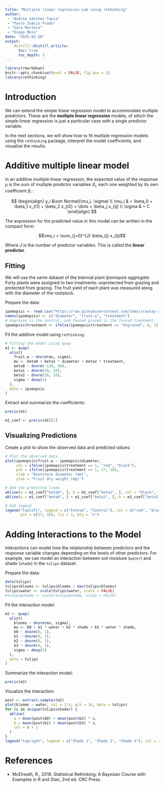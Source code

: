 ```yaml
---
title: "Multiple linear regression Lab using rethinking"
author:
 - "Andrea Sánchez-Tapia"
 - "Paulo Inácio Prado"
 - "Sara Mortara"
 - "Diogo Melo" 
date: "2025-01-28"
output:
    distill::distill_article:
      toc: true
      toc_depth: 3
---
```


```r
library(rmarkdown)
knitr::opts_chunk$set(eval = FALSE, fig.asp = 1)
library(rethinking)
```

# Introduction

We can extend the simple linear regression model to accommodate multiple predictors. These are the **multiple linear regression** models, of which the simple linear regression is just a particular case with a single predictor variable.

In the next sections, we will show how to fit multiple regression models using the `rethinking` package, interpret the model coefficients, and visualize the results.

# Additive multiple linear model

In an additive multiple linear regression, the expected value of the response $μ$ is the sum of multiple predictor variables $X_i$, each one weighted by its own coefficient $β_i$ :

$$
\begin{align}
y_i &\sim Normal(\mu_i, \sigma) \\
\mu_i & = \beta_0 + \beta_1 x_{i1} + \beta_2 x_{i2} + \dots + \beta_j x_{ij} \\
\sigma & = C
\end{align}
$$

The expression for the predicted value in this model can be written in the compact form:

$$\mu_i = \sum_{j=0}^{J} \beta_{j} x_{ij}$$

Where $J$ is the number of predictor variables. This is called the **linear predictor**.

## Fitting

We will use the same dataset of the biennial plant *Ipomopsis aggregata*. Forty plants were assigned to two treatments: unprotected from grazing and protected from grazing. The fruit yield of each plant was measured along with the diameter of the rootstock.

Prepare the data:

```r
ipomopsis <- read.csv("https://raw.githubusercontent.com/lmmx/crawley-r-statistics-book-notes/master/code/ipomopsis.csv")
names(ipomopsis) <- c("diameter", "fruit.w", "treatment")
# Ungrazed is the control, and fenced grazed is the fenced treatment:
ipomopsis$treatment <- ifelse(ipomopsis$treatment == "Ungrazed", 0, 1)
```

Fit the additive model using `rethinking`:

```r
# Fitting the model using quap
m1 <- quap(
  alist(
    fruit.w ~ dnorm(mu, sigma),
    mu <- beta0 + beta1 * diameter + beta2 * treatment,
    beta0 ~ dnorm(-130, 50),  
    beta1 ~ dnorm(20, 10),   
    beta2 ~ dnorm(30, 10),  
    sigma ~ dexp(1)          
  ),
  data = ipomopsis
)
```

Extract and summarize the coefficients:

```r
precis(m1)

m1_coef <- precis(m1)[1]
```

## Visualizing Predictions

Create a plot to show the observed data and predicted values:

```r
# Plot the observed data
plot(ipomopsis$fruit.w ~ ipomopsis$diameter, 
     col = ifelse(ipomopsis$treatment == 1, "red", "black"), 
     pch = ifelse(ipomopsis$treatment == 1, 17, 16),
     xlab = "Rootstock diameter (mm)", 
     ylab = "Fruit dry weight (mg)")

# Add the predicted lines
abline(a = m1_coef["beta0", ], b = m1_coef["beta1", ], col = "black", lwd = 2)
abline(a = m1_coef["beta0", ] + m1_coef["beta2", ], b = m1_coef["beta1", ], col = "red", lwd = 2)

# Add legend
legend("topleft", legend = c("Fenced", "Control"), col = c("red", "black"), 
       pch = c(17, 16), lty = 1, bty = "n")

```

# Adding Interactions to the Model

Interactions can model how the relationship between predictors and the response variable changes depending on the levels of other predictors. For example, we can model an interaction between soil moisture (`water`) and shade (`shade`) in the `tulips` dataset.

Prepare the data:

```r
data(tulips)
tulips$blooms <- tulips$blooms / max(tulips$blooms)
tulips$water <- scale(tulips$water, scale = FALSE)
#tulips$shade <- scale(tulips$shade, scale = FALSE)
```

Fit the interaction model:

```r
m2 <- quap(
  alist(
    blooms ~ dnorm(mu, sigma),
    mu <- b0 + b1 * water + b2 * shade + b3 * water * shade,
    b0 ~ dnorm(0, 1),
    b1 ~ dnorm(0, 1),
    b2 ~ dnorm(0, 1),
    b3 ~ dnorm(0, 1),
    sigma ~ dexp(1)
  ),
  data = tulips
)
```

Summarize the interaction model:

```r
precis(m2)
```

Visualize the interaction:

```r
post <- extract.samples(m2)
plot(blooms ~ water, col = 2:4, pch = 16, data = tulips)
for (s in unique(tulips$shade)) {
  abline(
    a = mean(post$b0) + mean(post$b2) * s,
    b = mean(post$b1) + mean(post$b3) * s,
    col = s + 1
  )
}
legend("topright", legend = c("Shade 1", "Shade 2", "Shade 3"), col = 2:4, pch = 16)
```

# References

+ McElreath, R., 2018. Statistical Rethinking: A Bayesian Course with Examples in R and Stan, 2nd ed. CRC Press.
